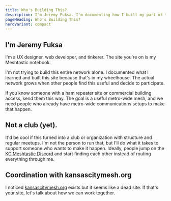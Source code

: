 ```yaml
---
title: Who's Building This?
description: I'm Jeremy Fuksa. I'm documenting how I built my part of the network so you can play along.
pageHeading: Who's Building This?
heroVariant: compact
---
```


## I'm Jeremy Fuksa

I'm a UX designer, web developer, and tinkerer. The site you're on is my Meshtastic notebook. 

I'm not trying to build this entire network alone. I documented what I learned and built this site because that's in my wheelhouse. The actual network grows when other people find this useful and decide to participate.

If you know someone with a ham repeater site or commercial building access, send them this way. The goal is a useful metro-wide mesh, and we need people who already have metro-wide communications setups to make that happen.

## Not a club (yet).

It'd be cool if this turned into a club or organization with structure and regular meetups. I'm not the person to run that, but I'll do what it takes to support someone who wants to make it happen. Ideally, people jump on the [KC Meshtastic Discord](https://discord.gg/eP5VSPKU) and start finding each other instead of routing everything through me.

## Coordination with kansascitymesh.org

I noticed [kansascitymesh.org](https://kansascitymesh.org) exists but it seems like a dead site. If that's your site, let's talk about how we can work together.
